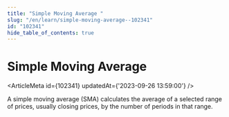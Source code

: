 ```yaml
---
title: "Simple Moving Average "
slug: "/en/learn/simple-moving-average--102341"
id: "102341"
hide_table_of_contents: true
---
```



# Simple Moving Average 

<ArticleMeta id={102341} updatedAt={'2023-09-26 13:59:00'} />
<div className='border-solid border-b border-t-0 my-4 border-[var(--ifm-color-gray-300)]' />

A simple moving average (SMA) calculates the average of a selected range of prices, usually closing prices, by the number of periods in that range.
